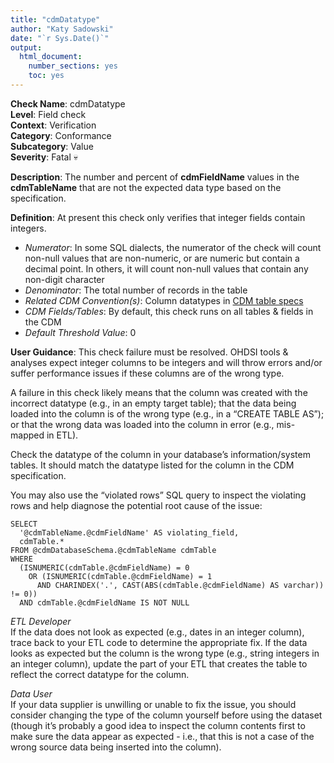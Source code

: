 ```yaml
---
title: "cdmDatatype"
author: "Katy Sadowski"
date: "`r Sys.Date()`"
output:
  html_document:
    number_sections: yes
    toc: yes
---
```


**Check Name**: cdmDatatype
<br>**Level**: Field check
<br>**Context**: Verification
<br>**Category**: Conformance
<br>**Subcategory**: Value
<br>**Severity**: Fatal &#x1F480;

**Description**: The number and percent of **cdmFieldName** values in the **cdmTableName** that are not the expected data type based on the specification.

**Definition**: At present this check only verifies that integer fields contain integers.

- *Numerator*: In some SQL dialects, the numerator of the check will count non-null values that are non-numeric, or are numeric but contain a decimal point. In others, it will count non-null values that contain any non-digit character
- *Denominator*: The total number of records in the table
- *Related CDM Convention(s)*: Column datatypes in [CDM table specs](https://ohdsi.github.io/CommonDataModel/index.html)
- *CDM Fields/Tables*: By default, this check runs on all tables & fields in the CDM
- *Default Threshold Value*: 0

**User Guidance**: This check failure must be resolved. OHDSI tools & analyses expect integer columns to be integers and will throw errors and/or suffer performance issues if these columns are of the wrong type.

A failure in this check likely means that the column was created with the incorrect datatype (e.g., in an empty target table); that the data being loaded into the column is of the wrong type (e.g., in a “CREATE TABLE AS”); or that the wrong data was loaded into the column in error (e.g., mis-mapped in ETL).

Check the datatype of the column in your database’s information/system tables. It should match the datatype listed for the column in the CDM specification.

You may also use the "violated rows” SQL query to inspect the violating rows and help diagnose the potential root cause of the issue:

```
SELECT  
  '@cdmTableName.@cdmFieldName' AS violating_field,  
  cdmTable.*  
FROM @cdmDatabaseSchema.@cdmTableName cdmTable 
WHERE  
  (ISNUMERIC(cdmTable.@cdmFieldName) = 0  
    OR (ISNUMERIC(cdmTable.@cdmFieldName) = 1  
      AND CHARINDEX('.', CAST(ABS(cdmTable.@cdmFieldName) AS varchar)) != 0)) 
  AND cdmTable.@cdmFieldName IS NOT NULL 
```

*ETL Developer*\
If the data does not look as expected (e.g., dates in an integer column), trace back to your ETL code to determine the appropriate fix. If the data looks as expected but the column is the wrong type (e.g., string integers in an integer column), update the part of your ETL that creates the table to reflect the correct datatype for the column. 

*Data User*\
If your data supplier is unwilling or unable to fix the issue, you should consider changing the type of the column yourself before using the dataset (though it’s probably a good idea to inspect the column contents first to make sure the data appear as expected - i.e., that this is not a case of the wrong source data being inserted into the column).